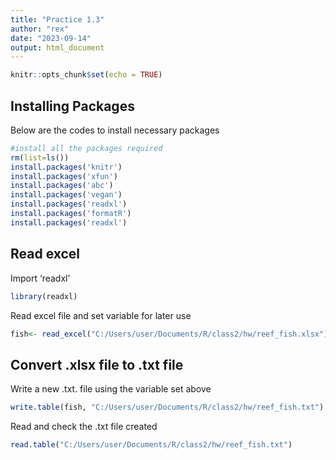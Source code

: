 ```yaml
---
title: "Practice 1.3"
author: "rex"
date: "2023-09-14"
output: html_document
---
```


```r
knitr::opts_chunk$set(echo = TRUE)
```

## Installing Packages

Below are the codes to install necessary packages

```r
#install all the packages required
rm(list=ls())
install.packages('knitr')
install.packages('xfun')
install.packages('abc')
install.packages('vegan')
install.packages('readxl')
install.packages('formatR')
install.packages('readxl')
```

## Read excel

Import 'readxl'

```r
library(readxl)
```

Read excel file and set variable for later use

```r
fish<- read_excel("C:/Users/user/Documents/R/class2/hw/reef_fish.xlsx")
```


## Convert .xlsx file to .txt file

Write a new .txt. file using the variable set above

```r
write.table(fish, "C:/Users/user/Documents/R/class2/hw/reef_fish.txt")
```

Read and check the .txt file created

```r
read.table("C:/Users/user/Documents/R/class2/hw/reef_fish.txt")
```
